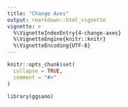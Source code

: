 ```yaml
---
title: "Change Axes"
output: rmarkdown::html_vignette
vignette: >
  %\VignetteIndexEntry{4-change-axes}
  %\VignetteEngine{knitr::knitr}
  %\VignetteEncoding{UTF-8}
---
```


```r
knitr::opts_chunk$set(
  collapse = TRUE,
  comment = "#>"
)
```

```r
library(ggsano)
```
